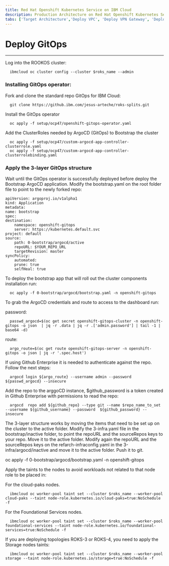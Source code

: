 ```yaml
---
title: Red Hat Openshift Kubernetes Service on IBM Cloud
description: Production Architecture on Red Hat Openshift Kubernetes Service
tabs: ['Target Architecture','Deploy VPC', 'Deploy VPN Gateway', 'Deploy ROKS', 'Deploy GitOps']
---
```


# Deploy GitOps
---

Log into the ROOKOS cluster:

  ```
    ibmcloud oc cluster config --cluster $roks_name --admin
```

### Installing GitOps operator:

Fork and clone the standard repo GitOps for IBM Cloud:
  ```
    git clone https://github.ibm.com/jesus-arteche/roks-splits.git
```

Install the GitOps operator 
  ```
    oc apply -f setup/ocp47/openshift-gitops-operator.yaml
```

Add the ClusterRoles needed by ArgoCD  (GitOps) to Bootstrap the cluster 
  ```
    oc apply -f setup/ocp47/custom-argocd-app-controller-clusterrole.yaml 
    oc apply -f setup/ocp47/custom-argocd-app-controller-clusterrolebinding.yaml

```

### Apply the 3-layer GitOps structure

Wait until the GitOps operator is successfully deployed before deploy the Bootstrap ArgoCD application.
Modify the bootstrap.yaml on the root folder file to point to the newly forked repo:
 

    apiVersion: argoproj.io/v1alpha1
    kind: Application
    metadata:
    name: bootstrap
    spec:
    destination:
        namespace: openshift-gitops
        server: https://kubernetes.default.svc
    project: default
    source:
        path: 0-bootstrap/argocd/active
        repoURL: $YOUR_REPO_URL
        targetRevision: master
    syncPolicy:
        automated:
        prune: true
        selfHeal: true



To deploy the bootstrap app that will roll out the cluster components installation run:

  ```
    oc apply -f 0-bootstrap/argocd/bootstrap.yaml -n openshift-gitops
```

To grab the ArgoCD credentials and route to access to the dashboard run:

password:

  ```
    passwd_argocd=$(oc get secret openshift-gitops-cluster -n openshift-gitops -o json  | jq -r .data | jq -r .['admin.password'] | tail -1 | base64 -d)
```

route:

  ```
    argo_route=$(oc get route openshift-gitops-server -n openshift-gitops -o json | jq -r '.spec.host')
```

If using Github Enterprise it is needed to authenticate against the repo. Follow the next steps:

  ```
    argocd login ${argo_route} --username admin --password ${passwd_argocd} --insecure
```

Add the repo to the arggoCD instance, $github_password is a token created in Github Enterprise with permissions to read the repo:

  ```
    argocd  repo add ${github_repo} --type git --name $repo_name_to_set --username ${github_username} --password  ${github_password} --insecure
```

The 3-layer structure works by moving the items that need to be set up on the cluster to the active folder. Modify the 3-infra.yaml file in the bootstrap/inactive folder, to point the repoURL and the sourceRepos keys to your repo. Move it to the active folder. Modify again the repoURL and the sourceRepos keys on the refarch-infraconfig.yaml in the 3-infra/argocd/inactive and move it to the active folder. Push it to git.

oc apply -f 0-bootstrap/argocd/bootstrap.yaml -n openshift-gitops


Apply the taints to the nodes to avoid workloads not related to that node role to be placed in:

For the cloud-paks nodes.

  ```
    ibmcloud oc worker-pool taint set --cluster $roks_name --worker-pool cloud-paks --taint node-role.kubernetes.io/cloud-paks=true:NoSchedule -f
```

For the Foundational Services nodes.

  ```
    ibmcloud oc worker-pool taint set --cluster $roks_name --worker-pool foundational-services --taint node-role.kubernetes.io/foundational-services=true:NoSchedule -f
```

If you are deploying topologies ROKS-3 or ROKS-4, you need to apply the Storage nodes taints:

  ```
    ibmcloud oc worker-pool taint set --cluster $roks_name --worker-pool storage --taint node-role.kubernetes.io/storage=true:NoSchedule -f
```
